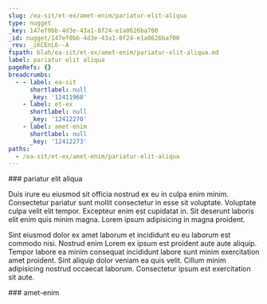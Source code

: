 ```yaml
---
slug: /ea-sit/et-ex/amet-enim/pariatur-elit-aliqua
type: nugget
_key: 147ef0bb-4d3e-43a1-8f24-e1a0626ba700
_id: nugget/147ef0bb-4d3e-43a1-8f24-e1a0626ba700
_rev: _iKCEnL6--A
fspath: blah/ea-sit/et-ex/amet-enim/pariatur-elit-aliqua.md
label: pariatur elit aliqua
pageRefs: {}
breadcrumbs:
  - - label: ea-sit
      shortlabel: null
      _key: '12411968'
    - label: et-ex
      shortlabel: null
      _key: '12412270'
    - label: amet-enim
      shortlabel: null
      _key: '12412273'
paths:
  - /ea-sit/et-ex/amet-enim/pariatur-elit-aliqua
---
```


<NuggetArea>
<Nugget slug="/ea-sit/et-ex/amet-enim/pariatur-elit-aliqua" type="nugget" _key="147ef0bb-4d3e-43a1-8f24-e1a0626ba700" _id="nugget/147ef0bb-4d3e-43a1-8f24-e1a0626ba700" _rev="_iKCEnL6--A" fspath="blah/ea-sit/et-ex/amet-enim/pariatur-elit-aliqua.md" label="pariatur elit aliqua" paths="/ea-sit/et-ex/amet-enim/pariatur-elit-aliqua">
<NuggetBody>
### pariatur elit aliqua

Duis irure eu eiusmod sit officia nostrud ex eu in culpa enim minim. Consectetur pariatur sunt mollit consectetur in esse sit voluptate. Voluptate culpa velit elit tempor. Excepteur enim est cupidatat in. Sit deserunt laboris elit enim quis minim magna. Lorem ipsum adipisicing in magna proident.

Sint eiusmod dolor ex amet laborum et incididunt eu eu laborum est commodo nisi. Nostrud enim Lorem ex ipsum est proident aute aute aliquip. Tempor labore ea minim consequat incididunt labore sunt minim exercitation amet proident. Sint aliquip dolor veniam ea quis velit. Cillum minim adipisicing nostrud occaecat laborum. Consectetur ipsum est exercitation sit aute.

</NuggetBody>
<Breadcrumbs>
<Crumbs>
<Crumb _key="12411968" label="ea-sit" /><Crumb _key="12412270" label="et-ex" /><Crumb _key="12412273" label="amet-enim" />
</Crumbs>
</Breadcrumbs>
</Nugget>

<NuggetsInbound>
</NuggetsInbound>
<NuggetsOutbound>
</NuggetsOutbound>
</NuggetArea>
<PassagesInbound>
<Passage direction="inbound" type="passage" _key="12412273" _id="passage/12412273" _rev="_iKCEnL6--_" label="amet-enim" passage="amet-enim" fspath="blah/ea-sit/et-ex/amet-enim" paths="/ea-sit/et-ex/amet-enim" slug="/ea-sit/et-ex/amet-enim">
<NuggetBody>
### amet-enim

</NuggetBody>
<Breadcrumbs>
<Crumbs>
<Crumb _key="12411968" label="ea-sit" /><Crumb _key="12412270" label="et-ex" />
</Crumbs>
</Breadcrumbs>
</Passage>

</PassagesInbound>
<PassagesOutbound>
</PassagesOutbound>